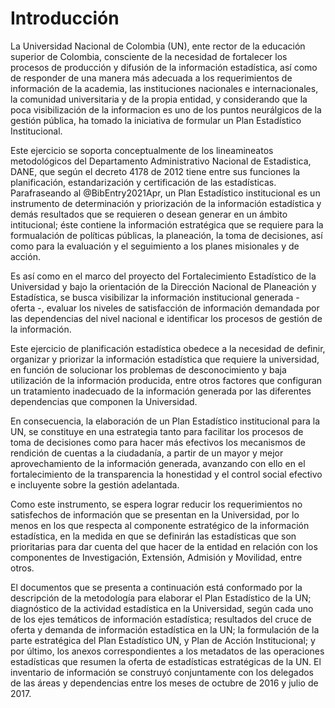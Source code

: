 # Introducción {#intro}

La Universidad Nacional de Colombia (UN), ente rector de la educación superior de Colombia, consciente de la necesidad de fortalecer los procesos de producción y difusión de la información estadística, así como de responder de una manera más adecuada a los requerimientos de información de la academia, las instituciones nacionales e internacionales, la comunidad universitaria y de la propia entidad, y considerando que la poca visibilización de la informacion es uno de los puntos neurálgicos de la gestión pública, ha tomado la iniciativa de formular un Plan Estadístico Institucional.

Este ejercicio se soporta conceptualmente de los lineamineatos metodológicos del Departamento Administrativo Nacional de Estadistica, DANE, que según el decreto 4178 de 2012 tiene entre sus funciones la planificación, estandarización y certificación de las estadísticas. Parafraseando al @BibEntry2021Apr, un Plan Estadístico institucional es un instrumento de determinación y priorización de la información estadística y demás resultados que se requieren o desean generar en un ámbito intitucional; éste contiene la información estratégica que se requiere para la formualación de políticas públicas, la planeación, la toma de decisiones, así como para la evaluación y el seguimiento a los planes misionales y de acción.

Es así como en el marco del proyecto del Fortalecimiento Estadístico de la Universidad y bajo la orientación de la Dirección Nacional de Planeación y Estadística, se busca visibilizar la información institucional generada - oferta -, evaluar los niveles de satisfacción de información demandada por las dependencias del nivel nacional e identificar los procesos de gestión de la información.

Este ejercicio de planificación estadística obedece a la necesidad de definir, organizar y priorizar la información estadística que requiere la universidad, en función de solucionar los problemas de desconocimiento y baja utilización de la información producida, entre otros factores que configuran un tratamiento inadecuado de la información generada por las diferentes dependencias que componen la Universidad.

En consecuencia, la elaboración de un Plan Estadístico institucional para la UN, se constituye en una estrategia tanto para facilitar los procesos de toma de decisiones como para hacer más efectivos los mecanismos de rendición de cuentas a la ciudadanía, a partir de un mayor y mejor aprovechamiento de la información generada, avanzando con ello en el fortalecimiento de la transparencia la honestidad y el control social efectivo e incluyente sobre la gestión adelantada.

Como este instrumento, se espera lograr reducir los requerimientos no satisfechos de información que se presentan en la Universidad, por lo menos en los que respecta al componente estratégico de la información estadística, en la medida en que se definirán las estadísticas que son prioritarias para dar cuenta del que hacer de la entidad en relación con los componentes de Investigación, Extensión, Admisión y Movilidad, entre otros.

El documentos que se presenta a continuación está conformado por la descripción de la metodología para elaborar el Plan Estadístico de la UN; diagnóstico de la actividad estadística en la Universidad, según cada uno de los ejes temáticos de información estadística; resultados del cruce de oferta y demanda de información estadística en la UN; la formulación de la parte estratégica del Plan Estadístico UN, y Plan de Acción Institucional; y por último, los anexos correspondientes a los metadatos de las operaciones estadísticas que resumen la oferta de estadísticas estratégicas de la UN. El inventario de información se construyó conjuntamente con los delegados de las áreas y dependencias entre los meses de octubre de 2016 y julio de 2017.


